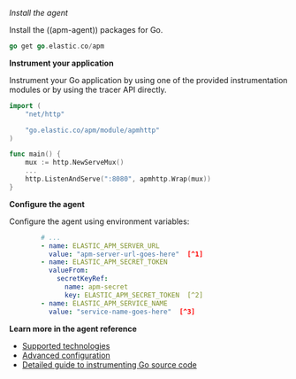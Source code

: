 
*Install the agent*

Install the ((apm-agent)) packages for Go.

```go
go get go.elastic.co/apm
```

**Instrument your application**

Instrument your Go application by using one of the provided instrumentation modules or by using the tracer API directly.

```go
import (
	"net/http"

	"go.elastic.co/apm/module/apmhttp"
)

func main() {
	mux := http.NewServeMux()
	...
	http.ListenAndServe(":8080", apmhttp.Wrap(mux))
}
```

**Configure the agent**

Configure the agent using environment variables:

```yml
        # ...
        - name: ELASTIC_APM_SERVER_URL
          value: "apm-server-url-goes-here"  [^1]
        - name: ELASTIC_APM_SECRET_TOKEN
          valueFrom:
            secretKeyRef:
              name: apm-secret
              key: ELASTIC_APM_SECRET_TOKEN  [^2]
        - name: ELASTIC_APM_SERVICE_NAME
          value: "service-name-goes-here"  [^3]
```
[^1]: Defaults to `http://localhost:8200`
[^2]: Pass in `ELASTIC_APM_SECRET_TOKEN` from the `apm-secret` keystore created previously
[^3]: Allowed characters: a-z, A-Z, 0-9, -, _, and space

**Learn more in the agent reference**

* [Supported technologies](((apm-go-ref-v))/supported-tech.html)
* [Advanced configuration](((apm-go-ref-v))/configuration.html)
* [Detailed guide to instrumenting Go source code](((apm-go-ref-v))/getting-started.html)

